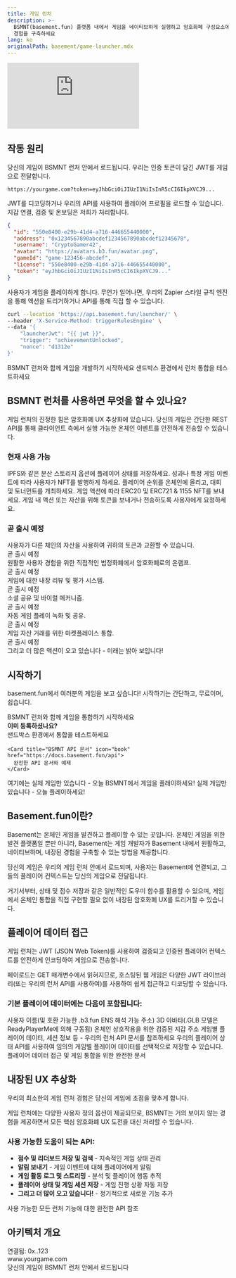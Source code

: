 ```yaml
---
title: 게임 런처
description: >-
  BSMNT(basement.fun) 플랫폼 내에서 게임을 네이티브하게 실행하고 암호화폐 구성요소에 대해 걱정하지 않고 중독성 있는 온체인
  경험을 구축하세요
lang: ko
originalPath: basement/game-launcher.mdx
---
```

<iframe
   className="w-full aspect-video rounded-xl mb-6"
    src="https://customer-gg6qs7nm5ue94t64.cloudflarestream.com/2d9ba30a3b59f1a167734b21d57005b6/iframe?poster=https%3A%2F%2Fcustomer-gg6qs7nm5ue94t64.cloudflarestream.com%2F2d9ba30a3b59f1a167734b21d57005b6%2Fthumbnails%2Fthumbnail.jpg%3Ftime%3D%26height%3D600"
    title="Basement.fun Developer Dashboard"
    frameBorder="0"
  allow="accelerometer; autoplay; clipboard-write; encrypted-media; gyroscope; picture-in-picture"
  allowFullScreen
  ></iframe>


## 작동 원리

<Steps>
<Step title="로드" icon="download">
  당신의 게임이 BSMNT 런처 안에서 로드됩니다. 우리는 인증 토큰이 담긴 JWT를 게임으로 전달합니다.
  
  ```text 예시 URL
  https://yourgame.com?token=eyJhbGciOiJIUzI1NiIsInR5cCI6IkpXVCJ9...
  ```
</Step>

<Step title="인증" icon="key">
  JWT를 디코딩하거나 우리의 API를 사용하여 플레이어 프로필을 로드할 수 있습니다. 지갑 연결, 검증 및 온보딩은 저희가 처리합니다.
  
  ```json 플레이어 프로필
  {
    "id": "550e8400-e29b-41d4-a716-446655440000",
    "address": "0x1234567890abcdef1234567890abcdef12345678",
    "username": "CryptoGamer42",
    "avatar": "https://avatars.b3.fun/avatar.png",
    "gameId": "game-123456-abcdef",
    "license": "550e8400-e29b-41d4-a716-446655440000",
    "token": "eyJhbGciOiJIUzI1NiIsInR5cCI6IkpXVCJ9..."
  }
  ```
</Step>

<Step title="트리거" icon="bolt">
  사용자가 게임을 플레이하게 합니다. 무언가 일어나면, 우리의 Zapier 스타일 규칙 엔진을 통해 액션을 트리거하거나 API를 통해 직접 할 수 있습니다.
  
  ```bash 트리거 API 예시
  curl --location 'https://api.basement.fun/launcher/' \
  --header 'X-Service-Method: triggerRulesEngine' \
  --data '{
      "launcherJwt": "{{ jwt }}",
      "trigger": "achievementUnlocked",
      "nonce": "d1312e"
  }'
  ```
</Step>
</Steps>

<CardGroup cols={2}>
  <Card title="개발자 등록" icon="user-plus" href="https://basement.fun/developer/signup" cta="가입하기">
    BSMNT 런처와 함께 게임을 개발하기 시작하세요
  </Card>
  
  <Card title="런처 플레이그라운드" icon="play" href="https://basement.fun/playground" cta="지금 시도하기">
    샌드박스 환경에서 런처 통합을 테스트하세요
  </Card>
</CardGroup>

## BSMNT 런처를 사용하면 무엇을 할 수 있나요?

게임 런처의 진정한 힘은 암호화폐 UX 추상화에 있습니다. 당신의 게임은 간단한 REST API를 통해 클라이언트 측에서 실행 가능한 온체인 이벤트를 안전하게 전송할 수 있습니다.

### 현재 사용 가능

<CardGroup cols={2}>
  <Card title="IPFS에 상태 저장" icon="database">
    IPFS와 같은 분산 스토리지 옵션에 플레이어 상태를 저장하세요.
  </Card>
  
  <Card title="NFT 구매 & 발행" icon="palette">
    성과나 특정 게임 이벤트에 따라 사용자가 NFT를 발행하게 하세요.
  </Card>
  
  <Card title="온체인 리더보드" icon="trophy">
    플레이어 순위를 온체인에 올리고, 대회 및 토너먼트를 개최하세요.
  </Card>
  
  <Card title="토큰 & NFT 발행" icon="coins">
    게임 액션에 따라 ERC20 및 ERC721 & 1155 NFT를 보내세요.
  </Card>
  
  <Card title="토큰으로 결제" icon="credit-card">
    게임 내 액션 또는 자산을 위해 토큰을 보내거나 전송하도록 사용자에게 요청하세요.
  </Card>
</CardGroup>

### 곧 출시 예정

<CardGroup cols={2}>
  <Card title="교환 & 거래" icon="arrows-rotate">
    사용자가 다른 체인의 자산을 사용하여 귀하의 토큰과 교환할 수 있습니다.
    <div style={{ marginTop: '8px' }}>
      <span style={{ backgroundColor: '#f59e0b', color: 'white', padding: '2px 6px', borderRadius: '12px', fontSize: '10px', fontWeight: 'bold' }}>곧 출시 예정</span>
    </div>
  </Card>
  
  <Card title="신용카드 온램프" icon="credit-card">
    원활한 사용자 경험을 위한 직접적인 법정화폐에서 암호화폐로의 온램프.
    <div style={{ marginTop: '8px' }}>
      <span style={{ backgroundColor: '#f59e0b', color: 'white', padding: '2px 6px', borderRadius: '12px', fontSize: '10px', fontWeight: 'bold' }}>곧 출시 예정</span>
    </div>
  </Card>
  
  <Card title="리뷰 수집" icon="star">
    게임에 대한 내장 리뷰 및 평가 시스템.
    <div style={{ marginTop: '8px' }}>
      <span style={{ backgroundColor: '#f59e0b', color: 'white', padding: '2px 6px', borderRadius: '12px', fontSize: '10px', fontWeight: 'bold' }}>곧 출시 예정</span>
    </div>
  </Card>
  
  <Card title="게임 공유" icon="share">
    소셜 공유 및 바이럴 메커니즘.
    <div style={{ marginTop: '8px' }}>
      <span style={{ backgroundColor: '#f59e0b', color: 'white', padding: '2px 6px', borderRadius: '12px', fontSize: '10px', fontWeight: 'bold' }}>곧 출시 예정</span>
    </div>
  </Card>
  
  <Card title="게임 플레이 녹화" icon="video">
    자동 게임 플레이 녹화 및 공유.
    <div style={{ marginTop: '8px' }}>
      <span style={{ backgroundColor: '#f59e0b', color: 'white', padding: '2px 6px', borderRadius: '12px', fontSize: '10px', fontWeight: 'bold' }}>곧 출시 예정</span>
    </div>
  </Card>
  
  <Card title="NFT 목록" icon="store">
    게임 자산 거래를 위한 마켓플레이스 통합.
    <div style={{ marginTop: '8px' }}>
      <span style={{ backgroundColor: '#f59e0b', color: 'white', padding: '2px 6px', borderRadius: '12px', fontSize: '10px', fontWeight: 'bold' }}>곧 출시 예정</span>
    </div>
  </Card>
</CardGroup>

<Note>
그리고 더 많은 액션이 오고 있습니다 - 미래는 밝아 보입니다!
</Note>

## 시작하기

basement.fun에서 여러분의 게임을 보고 싶습니다! 시작하기는 간단하고, 무료이며, 쉽습니다.

<Tabs>
<Tab title="게임 개발자">
  <CardGroup cols={1}>
    <Card title="개발자로 등록하기" icon="user-plus" href="https://basement.fun/developer/signup" cta="지금 등록하기" horizontal>
      BSMNT 런처와 함께 게임을 통합하기 시작하세요
    </Card>
  </CardGroup>
  
  <div style={{ marginTop: '16px' }}>
    <strong>이미 등록하셨나요?</strong>
  </div>
  
  <CardGroup cols={2}>
    <Card title="게임 런처 플레이그라운드" icon="play" href="https://basement.fun/playground">
      샌드박스 환경에서 통합을 테스트하세요
    </Card>
    
    <Card title="BSMNT API 문서" icon="book" href="https://docs.basement.fun/api">
      완전한 API 문서와 예제
    </Card>
  </CardGroup>
</Tab>

<Tab title="플레이어">
  <Card title="BSMNT 런처를 행동에서 보기" icon="gamepad-2" href="https://basement.fun/games" cta="게임 플레이하기" horizontal>
    여기에는 실제 게임만 있습니다 - 오늘 BSMNT에서 게임을 플레이하세요!
  </Card>
  
  <Note>
  실제 게임만 있습니다 - 오늘 플레이하세요!
  </Note>
</Tab>
</Tabs>

## Basement.fun이란?

Basement는 온체인 게임을 발견하고 플레이할 수 있는 곳입니다. 온체인 게임을 위한 발견 플랫폼일 뿐만 아니라, Basement는 게임 개발자가 Basement 내에서 원활하고, 네이티브하며, 내장된 경험을 구축할 수 있는 방법을 제공합니다.

당신의 게임은 우리의 게임 런처 안에서 로드되며, 사용자는 Basement에 연결되고, 그들의 플레이어 컨텍스트는 당신의 게임으로 전달됩니다.

거기서부터, 상태 및 점수 저장과 같은 일반적인 도우미 함수를 활용할 수 있으며, 게임에서 온체인 통합을 직접 구현할 필요 없이 내장된 암호화폐 UX를 트리거할 수 있습니다.

## 플레이어 데이터 접근

게임 런처는 JWT (JSON Web Token)를 사용하여 검증되고 인증된 플레이어 컨텍스트를 안전하게 인코딩하여 게임으로 전송합니다.

페이로드는 GET 매개변수에서 읽혀지므로, 호스팅된 웹 게임은 다양한 JWT 라이브러리(또는 우리의 런처 API를 사용하여)를 사용하여 쉽게 접근하고 디코딩할 수 있습니다.

### 기본 플레이어 데이터에는 다음이 포함됩니다:

<AccordionGroup>
<Accordion title="사용자 이름과 ENS">
  사용자 이름(및 호환 가능한 .b3.fun ENS 해석 가능 주소)
</Accordion>

<Accordion title="3D 아바타">
  3D 아바타(.GLB 모델은 ReadyPlayerMe에 의해 구동됨)
</Accordion>

<Accordion title="지갑 주소">
  온체인 상호작용을 위한 검증된 지갑 주소
</Accordion>

<Accordion title="추가 데이터">
  게임별 플레이어 데이터, 세션 정보 등 - 우리의 런처 API 문서를 참조하세요
</Accordion>
</AccordionGroup>

<Tip>
우리의 플레이어 상태 API를 사용하여 임의의 게임별 플레이어 데이터를 선택적으로 저장할 수 있습니다.
</Tip>

<Card title="런처 API 탐색하기" icon="code" href="https://docs.basement.fun/api" cta="문서 보기" horizontal>
  플레이어 데이터 접근 및 게임 통합을 위한 완전한 문서
</Card>

## 내장된 UX 추상화

우리의 최소한의 게임 런처 경험은 당신의 게임에 초점을 맞추게 합니다.

게임 런처에는 다양한 사용자 정의 옵션이 제공되므로, BSMNT는 거의 보이지 않는 경험을 제공하면서 모든 핵심 암호화폐 UX 도전을 대신 처리할 수 있습니다.

### 사용 가능한 도움이 되는 API:

- **점수 및 리더보드 저장 및 검색** - 지속적인 게임 상태 관리
- **알림 보내기** - 게임 이벤트에 대해 플레이어에게 알림
- **게임 활동 로그 및 스트리밍** - 분석 및 플레이어 행동 추적  
- **플레이어 상태 및 게임 세션 저장** - 게임 진행 상황 자동 저장
- **그리고 더 많이 오고 있습니다!** - 정기적으로 새로운 기능 추가

<Card title="런처 API 탐색하기" icon="api" href="https://docs.basement.fun/api" cta="문서 보기" horizontal>
  사용 가능한 모든 런처 기능에 대한 완전한 API 참조
</Card>

## 아키텍처 개요

<Frame caption="게임 런처 통합 흐름">
  <div style={{ 
    padding: '20px', 
    backgroundColor: '#f8fafc', 
    border: '1px solid #e2e8f0', 
    borderRadius: '8px',
    textAlign: 'center',
    fontFamily: 'monospace'
  }}>
    <div style={{ marginBottom: '10px', color: '#64748b' }}>연결됨: 0x..123</div>
    <div style={{ marginBottom: '10px', backgroundColor: '#007AFF', color: 'white', padding: '8px', borderRadius: '4px' }}>
      www.yourgame.com
    </div>
    <div style={{ fontSize: '14px', color: '#475569' }}>
      당신의 게임이 BSMNT 런처 안에서 로드됩니다
    </div>
  </div>
</Frame>

